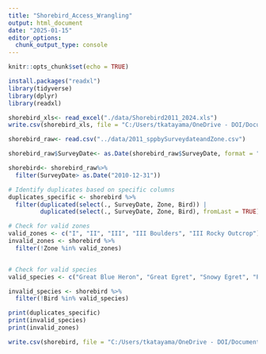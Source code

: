 ```yaml
---
title: "Shorebird_Access_Wrangling"
output: html_document
date: "2025-01-15"
editor_options: 
  chunk_output_type: console
---
```


```r
knitr::opts_chunk$set(echo = TRUE)
```

```r
install.packages("readxl")
library(tidyverse)
library(dplyr)
library(readxl)
```

```r
shorebird_xls<- read_excel("./data/Shorebird2011_2024.xls")
write.csv(shorebird_xls, file = "C:/Users/tkatayama/OneDrive - DOI/Documents/[02] Projects/R/Shorebird_Enter_Data/data/Shorebird_2011_2024.csv")
```


```r
shorebird_raw<- read.csv("../data/2011_sppbySurveydateandZone.csv")

shorebird_raw$SurveyDate<- as.Date(shorebird_raw$SurveyDate, format = "%m/%d/%Y")

shorebird<- shorebird_raw%>%
  filter(SurveyDate> as.Date("2010-12-31"))

# Identify duplicates based on specific columns
duplicates_specific <- shorebird %>%
  filter(duplicated(select(., SurveyDate, Zone, Bird)) | 
         duplicated(select(., SurveyDate, Zone, Bird), fromLast = TRUE))

# Check for valid zones
valid_zones <- c("I", "II", "III", "III Boulders", "III Rocky Outcrop")
invalid_zones <- shorebird %>%
  filter(!Zone %in% valid_zones)


# Check for valid species
valid_species <- c("Great Blue Heron", "Great Egret", "Snowy Egret", "People", "Dogs on Leash", "Brown Pelican", "Cormorant", "Black-Bellied Plover", "Willet", "Wandering Tattler", "Spotted Sandpiper", "Marbled Godwit", "Whimbrel", "Ruddy Turnstone", "Black Turnstone", "Surfbird", "Sanderling", "Juvenile Gull", "Western Gull", "California Gull", "Heerman's Gull", "Herring Gull", "Tern", "Unidentified Gull", "Unidentified Bird (non-gull)", "Black Phoebe", "Say's Phoebe")

invalid_species <- shorebird %>%
  filter(!Bird %in% valid_species)

print(duplicates_specific)
print(invalid_species)
print(invalid_zones)
```

```r
write.csv(shorebird, file = "C:/Users/tkatayama/OneDrive - DOI/Documents/[02] Projects/R/Shorebird_Enter_Data/data/SHorebird2011-2024.csv")
```

